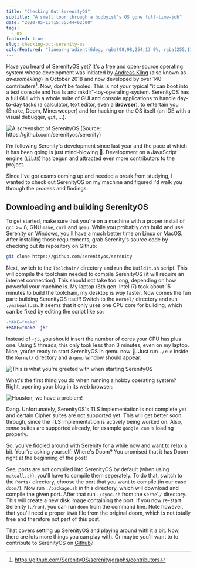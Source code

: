 ```yaml
---
title: "Checking Out SerenityOS"
subtitle: "A small tour through a hobbyist's OS gone full-time-job"
date: "2020-05-13T15:55:44+02:00"
tags:
  - os
featured: true
slug: checking-out-serenity-os
colorFeatured: "linear-gradient(6deg, rgba(98,98,254,1) 0%, rgba(255,110,226,1) 50%, rgba(255,52,126,1) 100%)"
---
```


Have you heard of SerenityOS yet? It's a free and open-source operating system whose development was
initiated by [Andreas Kling](https://twitter.com/awesomekling) (also known as _awesomekling_) in
October 2018 and now developed by over 140 contributers[^1]. Now, don't be fooled: This is not your
typical "it can boot into a text console and has ls and mkdir"-toy-operating-system. SerenityOS has
a full GUI with a whole suite of GUI and console applications to handle day-to-day tasks (a
calculator, text editor, even a **Browser**), to entertain you (Snake, Doom, Minesweeper) and for
hacking on the OS itself (an IDE with a visual debugger, `git`, ...).

![A screenshot of SerenityOS (Source: https://github.com/serenityos/serenity)](serenity-github.png)

I'm following Serenity's development since last year and the pace at which it has been going is just
mind-blowing 🤯. Development on a JavaScript engine (`LibJS`) has begun and attracted even more
contributors to the project.

Since I've got exams coming up and needed a break from studying, I wanted to check out SerenityOS on
my machine and figured I'd walk you through the process and findings.

## Downloading and building SerenityOS

To get started, make sure that you're on a machine with a proper install of `gcc` >= 8, GNU `make`,
`curl` and `qemu`. While you probably _can_ build and use Serenity on Windows, you'll have a much
better time on Linux or MacOS. After installing those requirements, grab Serenity's source code by
checking out its repository on Github:

```sh
git clone https://github.com/serenityos/serenity
```

Next, switch to the `Toolchain/` directory and run the `BuildIt.sh` script. This will compile the
toolchain needed to compile SerenityOS (it will require an internet connection). This should not
take too long, depending on how powerful your machine is. My laptop (6th gen. Intel i7) took about
15 minutes to build the toolchain, my desktop is _way_ faster. Now comes the fun part: building
SerenityOS itself! Switch to the `Kernel/` directory and run `./makeall.sh`. It seems that it only
uses one CPU core for building, which can be fixed by editing the script like so:

```diff
-MAKE="make"
+MAKE="make -j5"
```

Instead of `-j5`, you should insert the number of cores your CPU has plus one. Using 5 threads, this
only took less than 3 minutes, even on my laptop. Nice, you're ready to start SerenityOS in qemu now
🚀. Just run `./run` inside the `Kernel/` directory and a `qemu` window should appear:

![This is what you're greeted with when starting SerenityOS](start.png)

What's the first thing you do when running a hobby operating system? Right, opening your blog in its
web browser:

![Houston, we have a problem!](blog.png)

Dang. Unfortunately, SerenityOS's TLS implementation is not complete yet and certain Cipher suites
are not supported yet. This will get better soon through, since the TLS implementation is actively
being worked on. Also, _some_ suites are supported already, for example `google.com` is loading
properly.

So, you've fiddled around with Serenity for a while now and want to relax a bit. Your're asking
yourself: Where's Doom? You promised that it has Doom right at the beginning of the post!

See, ports are not compiled into SerenityOS by default (when using `makeall.sh`), you'll have to
compile them seperately. To do that, switch to the `Ports/` directory, choose the port that you want
to compile (in our case `doom/`). Now run `./package.sh` in this directory, which will download and
compile the given port. After that run `./sync.sh` from the `Kernel/` directory. This will create a
new disk image containing the port. If you now re-start Serenity (`./run`), you can run `doom` from
the command line. Note however, that you'll need a proper `IWAD` file from the original doom, which
is not totally free and therefore not part of this post.

That covers setting up SerenityOS and playing around with it a bit. Now, there are lots more things
you can play with. Or maybe you'll want to to contribute to SerenityOS on
[Github](https://github.com/serenityos/serenity)?

[^1]: https://github.com/SerenityOS/serenity/graphs/contributors
